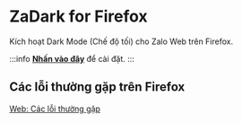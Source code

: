 
# ZaDark for Firefox

Kích hoạt Dark Mode (Chế độ tối) cho Zalo Web trên Firefox.

:::info
[**Nhấn vào đây**](https://addons.mozilla.org/en-US/firefox/addon/zadark/) để cài đặt.
:::

<AdsByGoogle>
  <ins
    className="adsbygoogle"
    style={{ display: 'block' }}
    data-ad-client="ca-pub-5192881442581767"
    data-ad-slot="8722903447"
    data-ad-format="auto"
    data-full-width-responsive="true"
  ></ins>
</AdsByGoogle>

## Các lỗi thường gặp trên Firefox

[Web: Các lỗi thường gặp](/blog/common-errors-on-web)